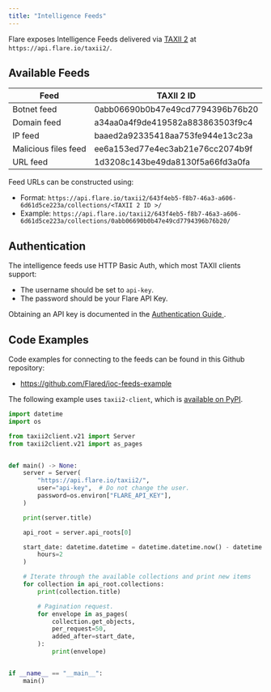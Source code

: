 ```yaml
---
title: "Intelligence Feeds"
---
```



<GatedAccessFeature />

Flare exposes Intelligence Feeds delivered via
[TAXII 2](https://oasis-open.github.io/cti-documentation/taxii/intro.html)
at `https://api.flare.io/taxii2/`.

## Available Feeds

| Feed | TAXII 2 ID |
| ---- | ---------- |
| Botnet feed | 0abb06690b0b47e49cd7794396b76b20 |
| Domain feed | a34aa0a4f9de419582a883863503f9c4 |
| IP feed | baaed2a92335418aa753fe944e13c23a |
| Malicious files feed | ee6a153ed77e4ec3ab21e76cc2074b9f |
| URL feed | 1d3208c143be49da8130f5a66fd3a0fa |

Feed URLs can be constructed using:
- Format: `https://api.flare.io/taxii2/643f4eb5-f8b7-46a3-a606-6d61d5ce223a/collections/<TAXII 2 ID >/`
- Example: `https://api.flare.io/taxii2/643f4eb5-f8b7-46a3-a606-6d61d5ce223a/collections/0abb06690b0b47e49cd7794396b76b20/`

## Authentication

The intelligence feeds use HTTP Basic Auth, which most TAXII clients support:
- The username should be set to `api-key`.
- The password should be your Flare API Key.

Obtaining an API key is documented in the
[Authentication Guide <Icon icon="book" size={16} />](/concepts/authentication).

## Code Examples

Code examples for connecting to the feeds can be found in this Github repository:
- https://github.com/Flared/ioc-feeds-example

The following example uses `taxii2-client`, which is
[available on PyPI](https://pypi.org/project/taxii2-client/).

```python
import datetime
import os

from taxii2client.v21 import Server
from taxii2client.v21 import as_pages


def main() -> None:
    server = Server(
        "https://api.flare.io/taxii2/",
        user="api-key",  # Do not change the user.
        password=os.environ["FLARE_API_KEY"],
    )

    print(server.title)

    api_root = server.api_roots[0]

    start_date: datetime.datetime = datetime.datetime.now() - datetime.timedelta(
        hours=2
    )

    # Iterate through the available collections and print new items
    for collection in api_root.collections:
        print(collection.title)

        # Pagination request.
        for envelope in as_pages(
            collection.get_objects,
            per_request=50,
            added_after=start_date,
        ):
            print(envelope)


if __name__ == "__main__":
    main()
```
